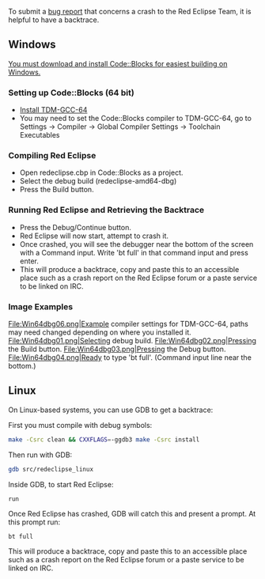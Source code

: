 To submit a [[Readme#Get_Involved|bug report]] that concerns a crash to the Red Eclipse Team, it is helpful to have a backtrace.

== Windows ==

[http://codeblocks.org You must download and install Code::Blocks for easiest building on Windows.]

=== Setting up Code::Blocks (64 bit) ===
* [https://sourceforge.net/projects/tdm-gcc/files/TDM-GCC%20Installer/tdm64-gcc-5.1.0-2.exe/download Install TDM-GCC-64]
* You may need to set the Code::Blocks compiler to TDM-GCC-64, go to Settings -> Compiler -> Global Compiler Settings -> Toolchain Executables

=== Compiling Red Eclipse ===
* Open redeclipse.cbp in Code::Blocks as a project.
* Select the debug build (redeclipse-amd64-dbg)
* Press the Build button.

=== Running Red Eclipse and Retrieving the Backtrace ===
* Press the Debug/Continue button.
* Red Eclipse will now start, attempt to crash it.
* Once crashed, you will see the debugger near the bottom of the screen with a Command input. Write 'bt full' in that command input and press enter.
* This will produce a backtrace, copy and paste this to an accessible place such as a crash report on the Red Eclipse forum or a paste service to be linked on IRC.

=== Image Examples ===

<gallery>
File:Win64dbg06.png|Example compiler settings for TDM-GCC-64, paths may need changed depending on where you installed it.
File:Win64dbg01.png|Selecting debug build.
File:Win64dbg02.png|Pressing the Build button.
File:Win64dbg03.png|Pressing the Debug button.
File:Win64dbg04.png|Ready to type 'bt full'. (Command input line near the bottom.)
</gallery>

== Linux ==
On Linux-based systems, you can use GDB to get a backtrace:

First you must compile with debug symbols:
<source lang="bash">
make -Csrc clean && CXXFLAGS=-ggdb3 make -Csrc install
</source>

Then run with GDB:
<source lang="bash">
gdb src/redeclipse_linux
</source>

Inside GDB, to start Red Eclipse:
<source lang="text">
run
</source>

Once Red Eclipse has crashed, GDB will catch this and present a prompt. At this prompt run:
<source lang="text">
bt full
</source>

This will produce a backtrace, copy and paste this to an accessible place such as a crash report on the Red Eclipse forum or a paste service to be linked on IRC.